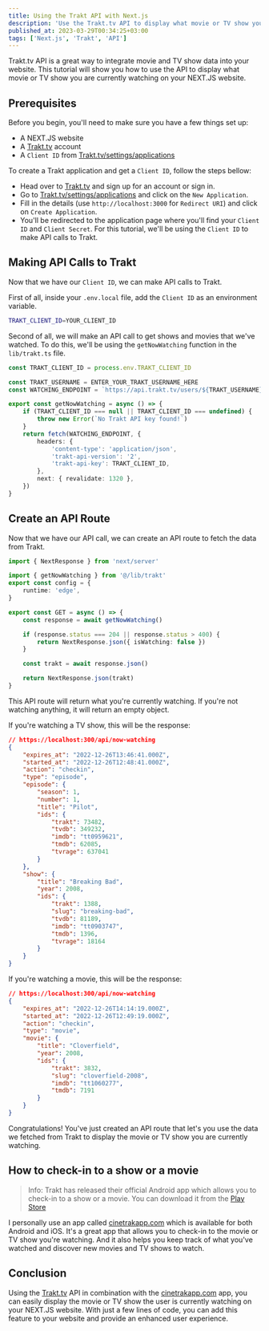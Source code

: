 ```yaml
---
title: Using the Trakt API with Next.js
description: 'Use the Trakt.tv API to display what movie or TV show you are currently watching on your NEXT.JS website.'
published_at: 2023-03-29T00:34:25+03:00
tags: ['Next.js', 'Trakt', 'API']
---
```


Trakt.tv API is a great way to integrate movie and TV show data into your website. This tutorial will show you how to use the API to display what movie or TV show you are currently watching on your NEXT.JS website.

## Prerequisites

Before you begin, you'll need to make sure you have a few things set up:

- A NEXT.JS website
- A [Trakt.tv](https://trakt.tv/) account
- A `Client ID` from [Trakt.tv/settings/applications](https://trakt.tv/settings/applications)

To create a Trakt application and get a `Client ID`, follow the steps bellow:

- Head over to [Trakt.tv](https://trakt.tv) and sign up for an account or sign in.
- Go to [Trakt.tv/settings/applications](https://trakt.tv/settings/applications) and click on the `New Application`.
- Fill in the details (use `http://localhost:3000` for `Redirect URI`) and click on `Create Application`.
- You'll be redirected to the application page where you'll find your `Client ID` and `Client Secret`. For this tutorial, we'll be using the `Client ID` to make API calls to Trakt.

## Making API Calls to Trakt

Now that we have our `Client ID`, we can make API calls to Trakt.

First of all, inside your `.env.local` file, add the `Client ID` as an environment variable.

```bash title=".env.local"
TRAKT_CLIENT_ID=YOUR_CLIENT_ID
```

Second of all, we will make an API call to get shows and movies that we've watched. To do this, we'll be using the `getNowWatching` function in the `lib/trakt.ts` file.

```typescript title="lib/trakt.ts"
const TRAKT_CLIENT_ID = process.env.TRAKT_CLIENT_ID

const TRAKT_USERNAME = ENTER_YOUR_TRAKT_USERNAME_HERE
const WATCHING_ENDPOINT = `https://api.trakt.tv/users/${TRAKT_USERNAME}/watching`

export const getNowWatching = async () => {
	if (TRAKT_CLIENT_ID === null || TRAKT_CLIENT_ID === undefined) {
		throw new Error(`No Trakt API key found!`)
	}
	return fetch(WATCHING_ENDPOINT, {
		headers: {
			'content-type': 'application/json',
			'trakt-api-version': '2',
			'trakt-api-key': TRAKT_CLIENT_ID,
		},
		next: { revalidate: 1320 },
	})
}
```

## Create an API Route

Now that we have our API call, we can create an API route to fetch the data from Trakt.

```typescript title="app/api/now-watching/route.ts"
import { NextResponse } from 'next/server'

import { getNowWatching } from '@/lib/trakt'
export const config = {
	runtime: 'edge',
}

export const GET = async () => {
	const response = await getNowWatching()

	if (response.status === 204 || response.status > 400) {
		return NextResponse.json({ isWatching: false })
	}

	const trakt = await response.json()

	return NextResponse.json(trakt)
}
```

This API route will return what you're currently watching. If you're not watching anything, it will return an empty object.

If you're watching a TV show, this will be the response:

```json
// https://localhost:300/api/now-watching
{
	"expires_at": "2022-12-26T13:46:41.000Z",
	"started_at": "2022-12-26T12:48:41.000Z",
	"action": "checkin",
	"type": "episode",
	"episode": {
		"season": 1,
		"number": 1,
		"title": "Pilot",
		"ids": {
			"trakt": 73482,
			"tvdb": 349232,
			"imdb": "tt0959621",
			"tmdb": 62085,
			"tvrage": 637041
		}
	},
	"show": {
		"title": "Breaking Bad",
		"year": 2008,
		"ids": {
			"trakt": 1388,
			"slug": "breaking-bad",
			"tvdb": 81189,
			"imdb": "tt0903747",
			"tmdb": 1396,
			"tvrage": 18164
		}
	}
}
```

If you're watching a movie, this will be the response:

```json
// https://localhost:300/api/now-watching
{
	"expires_at": "2022-12-26T14:14:19.000Z",
	"started_at": "2022-12-26T12:49:19.000Z",
	"action": "checkin",
	"type": "movie",
	"movie": {
		"title": "Cloverfield",
		"year": 2008,
		"ids": {
			"trakt": 3832,
			"slug": "cloverfield-2008",
			"imdb": "tt1060277",
			"tmdb": 7191
		}
	}
}
```

Congratulations! You've just created an API route that let's you use the data we fetched from Trakt to display the movie or TV show you are currently watching.

## How to check-in to a show or a movie

> Info: Trakt has released their official Android app which allows you to check-in to a show or a movie. You can download it from the [Play Store](https://play.google.com/store/apps/details?id=tv.trakt.trakt)

I personally use an app called [cinetrakapp.com](https://www.cinetrakapp.com/) which is available for both Android and iOS. It's a great app that allows you to check-in to the movie or TV show you're watching. And it also helps you keep track of what you've watched and discover new movies and TV shows to watch.

## Conclusion

Using the [Trakt.tv](http://trakt.tv/) API in combination with the [cinetrakapp.com](https://www.cinetrakapp.com/) app, you can easily display the movie or TV show the user is currently watching on your NEXT.JS website. With just a few lines of code, you can add this feature to your website and provide an enhanced user experience.
